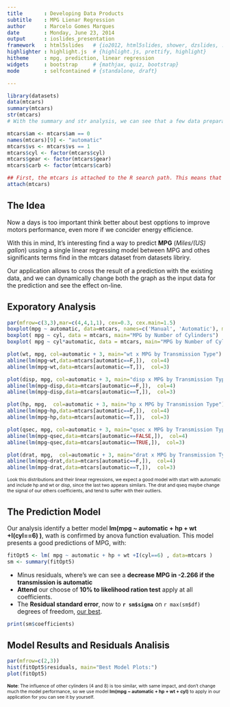 ```yaml
---
title       : Developing Data Products
subtitle    : MPG Lienar Regression
author      : Marcelo Gomes Marques
date        : Monday, June 23, 2014
output      : ioslides_presentation
framework   : html5slides   # {io2012, html5slides, shower, dzslides, ...}
highlighter : highlight.js  # {highlight.js, prettify, highlight}
hitheme     : mpg, prediction, linear regression 
widgets     : bootstrap     # {mathjax, quiz, bootstrap}
mode        : selfcontained # {standalone, draft}

---
```

```r
library(datasets)
data(mtcars)
summary(mtcars)
str(mtcars)
# With the summary and str analysis, we can see that a few data preparation is need to tidy the dataset, only need coerce some variables to class factor and logic as need.

mtcars$am <- mtcars$am == 0
names(mtcars)[9] <- "automatic"
mtcars$vs <- mtcars$vs == 1
mtcars$cyl <- factor(mtcars$cyl)
mtcars$gear <- factor(mtcars$gear)
mtcars$carb <- factor(mtcars$carb)

## First, the mtcars is attached to the R search path. This means that the mtcars dataset is searched by R when evaluating a variable, so columns in the dataset can be accessed by simply giving their names.
attach(mtcars)
```  


## The Idea
Now a days is too important think better about best opptions to improve motors performance, even more if we concider energy efficience. 

With this in mind, It's interesting find a way to predict **MPG** (*Miles/(US) gallon*) ussing a single linear regressing model between MPG and othes significants terms find in the mtcars dataset from datasets libriry. 

Our application allows to cross the result of a prediction with the existing data, and we can dynamically change both the graph as the input data for the prediction and see the effect on-line.

## Exporatory Analysis
```r
par(mfrow=c(3,3),mar=c(4,4,1,1), cex=0.3, cex.main=1.5)
boxplot(mpg ~ automatic, data=mtcars, names=c('Manual', 'Automatic'), main="MPG by Transmission Type")
boxplot( mpg ~ cyl, data = mtcars, main="MPG by Number of Cylinders")
boxplot( mpg ~ cyl*automatic, data = mtcars, main="MPG by Number of Cylinders and Transmission Type")

plot(wt, mpg, col=automatic + 3, main="wt x MPG by Transmission Type")
abline(lm(mpg~wt,data=mtcars[automatic==F,]),  col=4)
abline(lm(mpg~wt,data=mtcars[automatic==T,]),  col=3)

plot(disp, mpg, col=automatic + 3, main="disp x MPG by Transmission Type")
abline(lm(mpg~disp,data=mtcars[automatic==F,]),  col=4)
abline(lm(mpg~disp,data=mtcars[automatic==T,]),  col=3)

plot(hp, mpg,  col=automatic + 3, main="hp x MPG by Transmission Type")
abline(lm(mpg~hp,data=mtcars[automatic==F,]),  col=4)
abline(lm(mpg~hp,data=mtcars[automatic==T,]),  col=3)

plot(qsec, mpg, col=automatic + 3, main="qsec x MPG by Transmission Type")
abline(lm(mpg~qsec,data=mtcars[automatic==FALSE,]),  col=4)
abline(lm(mpg~qsec,data=mtcars[automatic==TRUE,]),  col=3)

plot(drat, mpg,  col=automatic + 3, main="drat x MPG by Transmission Type")
abline(lm(mpg~drat,data=mtcars[automatic==F,]),  col=4)
abline(lm(mpg~drat,data=mtcars[automatic==T,]),  col=3)

```  
<p style="font-size: 75%;">Look this distributions and their linear regressions, we expect a good model with start with automatic and include hp and wt or disp, since the last two appears similars. The drat and qseq maybe change the signal of our others coefficients, and tend to suffer with their outliers.</p>  

## The Prediction Model  

Our analysis identify a better model **lm(mpg ~ automatic + hp + wt +I(cyl==6) )**, wath is confirmed by anova function evaluation.  This model presents a good predictions of MPG, with:  
```r
fitOpt5 <- lm( mpg ~ automatic + hp + wt +I(cyl==6) , data=mtcars )
sm <- summary(fitOpt5)

```  
- Minus residuals, where's we can see a **decrease MPG in -2.266 if the transmission is automatic** 
- **Attend** our choose of **10% to likelihood ration test** apply at all coefficients.  
- The **Residual standard error**, now to **`r sm$sigma`** on `r max(sm$df)` degrees of freedom, <u>our best</u>.  
```r
print(sm$coefficients)
``` 

## Model Results and Residuals Analisis

```r
par(mfrow=c(2,3))
hist(fitOpt5$residuals, main="Best Model Plots:")
plot(fitOpt5)
```
<p style="font-size: 75%;">**Note**: The influence of other cylinders (4 and 8) is too similar, with same impact, and don't change  much the model performance, so we use model **lm(mpg ~ automatic + hp + wt + cyl)** to apply in our application for you can see it by yourself.</p>
